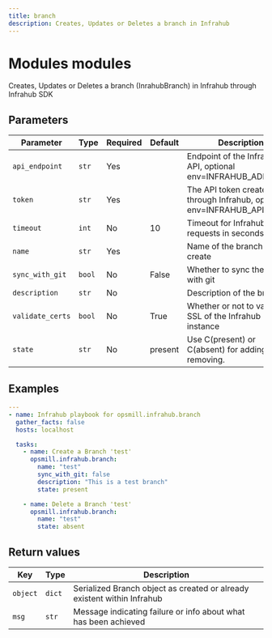 ```yaml
---
title: branch
description: Creates, Updates or Deletes a branch in Infrahub
---
```


# Modules modules

Creates, Updates or Deletes a branch (InrahubBranch) in Infrahub through Infrahub SDK

## Parameters

| Parameter | Type | Required | Default | Description |
|-----------|------|----------|---------|-------------|
| `api_endpoint` | `str` | Yes |  | Endpoint of the Infrahub API, optional env=INFRAHUB_ADDRESS |
| `token` | `str` | Yes |  | The API token created through Infrahub, optional env=INFRAHUB_API_TOKEN |
| `timeout` | `int` | No | 10 | Timeout for Infrahub requests in seconds |
| `name` | `str` | Yes |  | Name of the branch to create |
| `sync_with_git` | `bool` | No | False | Whether to sync the branch with git |
| `description` | `str` | No |  | Description of the branch |
| `validate_certs` | `bool` | No | True | Whether or not to validate SSL of the Infrahub instance |
| `state` | `str` | No | present | Use C(present) or C(absent) for adding or removing. |

## Examples

```yaml
---
- name: Infrahub playbook for opsmill.infrahub.branch
  gather_facts: false
  hosts: localhost

  tasks:
    - name: Create a Branch 'test'
      opsmill.infrahub.branch:
        name: "test"
        sync_with_git: false
        description: "This is a test branch"
        state: present

    - name: Delete a Branch 'test'
      opsmill.infrahub.branch:
        name: "test"
        state: absent
```

## Return values

| Key | Type | Description |
|-----|------|-------------|
| `object` | `dict` | Serialized Branch object as created or already existent within Infrahub |
| `msg` | `str` | Message indicating failure or info about what has been achieved |
